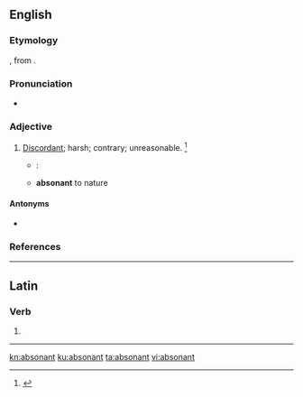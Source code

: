 ==English==

===Etymology===
{{prefix|ab|sonant|t1=away|t2=voiced sound|lang=en}}, from {{etyl|la|en}} {{m|la|sonare||sound}}.

===Pronunciation===
* {{a|US}} {{IPA|/ˈæb.sə.nn̩t/|/ˈæb.snn̩t/|lang=en}}

===Adjective===
{{en-adj}}

# {{label|en|now|_|rare}} [[discordant|Discordant]]; harsh; contrary; unreasonable. {{defdate|First attested in the mid 16<sup>th</sup> century.}}<ref name=SOED>{{R:SOED5|page=9}}</ref>
#* {{w|Francis Quarles}}:
#* '''absonant''' to nature

====Antonyms====
* {{l|en|consonant}}

===References===
<references/>

----

==Latin==

===Verb===
{{la-verb-form|absonant}}

# {{conjugation of|absonō||3|p|pres|act|ind|lang=la}}

----

[[kn:absonant]]
[[ku:absonant]]
[[ta:absonant]]
[[vi:absonant]]